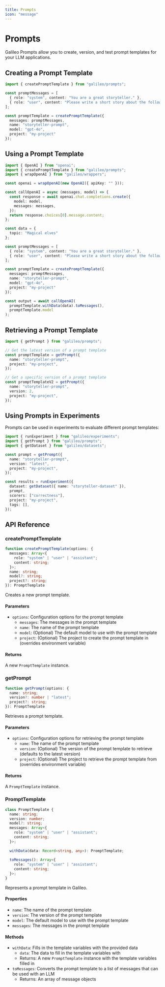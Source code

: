 ```yaml
---
title: Prompts
icon: "message"
---
```


# Prompts

Galileo Prompts allow you to create, version, and test prompt templates for your LLM applications.

## Creating a Prompt Template

```typescript
import { createPromptTemplate } from "galileo/prompts";

const promptMessages = [
  { role: "system", content: "You are a great storyteller." },
  { role: "user", content: "Please write a short story about the following topic: {topic}" },
];

const promptTemplate = createPromptTemplate({
  messages: promptMessages,
  name: "storyteller-prompt",
  model: "gpt-4o",
  project: "my-project"
});
```

## Using a Prompt Template

```typescript
import { OpenAI } from "openai";
import { createPromptTemplate } from "galileo/prompts";
import { wrapOpenAI } from "galileo/wrappers";

const openai = wrapOpenAI(new OpenAI({ apiKey: "" }));

const callOpenAI = async (messages, model) => {
  const response = await openai.chat.completions.create({
    model: model,
    messages: messages,
  });
  return response.choices[0].message.content;
};

const data = {
  topic: "Magical elves"
};

const promptMessages = [
  { role: "system", content: "You are a great storyteller." },
  { role: "user", content: "Please write a short story about the following topic: {topic}" },
];

const promptTemplate = createPromptTemplate({
  messages: promptMessages,
  name: "storyteller-prompt",
  model: "gpt-4o",
  project: "my-project"
});

const output = await callOpenAI(
  promptTemplate.withData(data).toMessages(), 
  promptTemplate.model
);
```

## Retrieving a Prompt Template

```typescript
import { getPrompt } from "galileo/prompts";

// Get the latest version of a prompt template
const promptTemplate = getPrompt({
  name: "storyteller-prompt",
  project: "my-project",
});

// Get a specific version of a prompt template
const promptTemplateV2 = getPrompt({
  name: "storyteller-prompt",
  version: 2,
  project: "my-project",
});
```

## Using Prompts in Experiments

Prompts can be used in experiments to evaluate different prompt templates:

```typescript
import { runExperiment } from "galileo/experiments";
import { getPrompt } from "galileo/prompts";
import { getDataset } from "galileo/datasets";

const prompt = getPrompt({
  name: "storyteller-prompt",
  version: "latest",
  project: "my-project",
});

const results = runExperiment({
  dataset: getDataset({ name: "storyteller-dataset" }),
  prompt,
  scorers: ["correctness"],
  project: "my-project",
  tags: [],
});
```

## API Reference

### createPromptTemplate

```typescript
function createPromptTemplate(options: {
  messages: Array<{
    role: "system" | "user" | "assistant";
    content: string;
  }>;
  name: string;
  model?: string;
  project?: string;
}): PromptTemplate
```

Creates a new prompt template.

#### Parameters

- `options`: Configuration options for the prompt template
  - `messages`: The messages in the prompt template
  - `name`: The name of the prompt template
  - `model`: (Optional) The default model to use with the prompt template
  - `project`: (Optional) The project to create the prompt template in (overrides environment variable)

#### Returns

A new `PromptTemplate` instance.

### getPrompt

```typescript
function getPrompt(options: {
  name: string;
  version?: number | "latest";
  project?: string;
}): PromptTemplate
```

Retrieves a prompt template.

#### Parameters

- `options`: Configuration options for retrieving the prompt template
  - `name`: The name of the prompt template
  - `version`: (Optional) The version of the prompt template to retrieve (defaults to the latest version)
  - `project`: (Optional) The project to retrieve the prompt template from (overrides environment variable)

#### Returns

A `PromptTemplate` instance.

### PromptTemplate

```typescript
class PromptTemplate {
  name: string;
  version: number;
  model?: string;
  messages: Array<{
    role: "system" | "user" | "assistant";
    content: string;
  }>;
  
  withData(data: Record<string, any>): PromptTemplate;
  
  toMessages(): Array<{
    role: "system" | "user" | "assistant";
    content: string;
  }>;
}
```

Represents a prompt template in Galileo.

#### Properties

- `name`: The name of the prompt template
- `version`: The version of the prompt template
- `model`: The default model to use with the prompt template
- `messages`: The messages in the prompt template

#### Methods

- `withData`: Fills in the template variables with the provided data
  - `data`: The data to fill in the template variables with
  - Returns: A new `PromptTemplate` instance with the template variables filled in
- `toMessages`: Converts the prompt template to a list of messages that can be used with an LLM
  - Returns: An array of message objects 